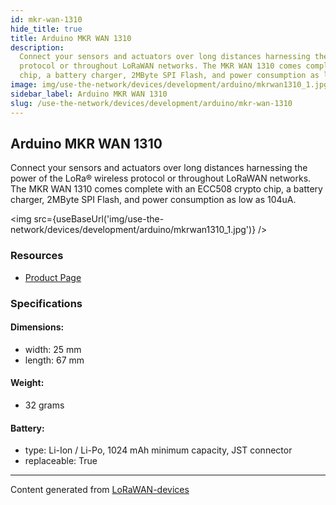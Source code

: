 ```yaml
---
id: mkr-wan-1310
hide_title: true
title: Arduino MKR WAN 1310
description:
  Connect your sensors and actuators over long distances harnessing the power of the LoRa® wireless
  protocol or throughout LoRaWAN networks. The MKR WAN 1310 comes complete with an ECC508 crypto
  chip, a battery charger, 2MByte SPI Flash, and power consumption as low as 104uA.
image: img/use-the-network/devices/development/arduino/mkrwan1310_1.jpg
sidebar_label: Arduino MKR WAN 1310
slug: /use-the-network/devices/development/arduino/mkr-wan-1310
---
```



## Arduino MKR WAN 1310

Connect your sensors and actuators over long distances harnessing the power of the LoRa® wireless
protocol or throughout LoRaWAN networks. The MKR WAN 1310 comes complete with an ECC508 crypto chip,
a battery charger, 2MByte SPI Flash, and power consumption as low as 104uA.

<img src={useBaseUrl('img/use-the-network/devices/development/arduino/mkrwan1310_1.jpg')} />

### Resources

- [Product Page](https://store.arduino.cc/mkr-wan-1310)

### Specifications

#### Dimensions:

- width: 25 mm
- length: 67 mm

#### Weight:

- 32 grams

#### Battery:

- type: Li-Ion / Li-Po, 1024 mAh minimum capacity, JST connector
- replaceable: True

---

Content generated from [LoRaWAN-devices](https://github.com/TheThingsNetwork/lorawan-devices)
